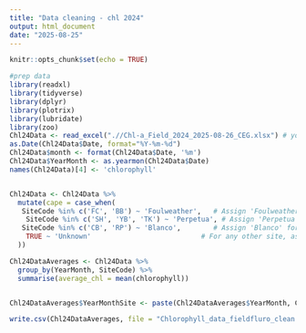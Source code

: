 ```yaml
---
title: "Data cleaning - chl 2024"
output: html_document
date: "2025-08-25"
---
```


```r
knitr::opts_chunk$set(echo = TRUE)
```

```r
#prep data
library(readxl)
library(tidyverse)
library(dplyr)
library(plotrix)
library(lubridate)
library(zoo)
Chl24Data <- read_excel(".//Chl-a_Field_2024_2025-08-26_CEG.xlsx") # you will have to change the directory to where you saved the file, then you should be able to upload
as.Date(Chl24Data$Date, format="%Y-%m-%d")
Chl24Data$month <- format(Chl24Data$Date, '%m')
Chl24Data$YearMonth <- as.yearmon(Chl24Data$Date)
names(Chl24Data)[4] <- 'chlorophyll'


Chl24Data <- Chl24Data %>%
  mutate(cape = case_when(
   SiteCode %in% c('FC', 'BB') ~ 'Foulweather',   # Assign 'Foulweather' for FC and BB
    SiteCode %in% c('SH', 'YB', 'TK') ~ 'Perpetua', # Assign 'Perpetua' for SH, YB, and TK
   SiteCode %in% c('CB', 'RP') ~ 'Blanco',        # Assign 'Blanco' for CB and RP
    TRUE ~ 'Unknown'                           # For any other site, assign 'Unknown'
  ))

Chl24DataAverages <- Chl24Data %>%
  group_by(YearMonth, SiteCode) %>%
  summarise(average_chl = mean(chlorophyll))


Chl24DataAverages$YearMonthSite <- paste(Chl24DataAverages$YearMonth, Chl24DataAverages$SiteCode, sep="_")

write.csv(Chl24DataAverages, file = "Chlorophyll_data_fieldfluro_clean.csv")
```

